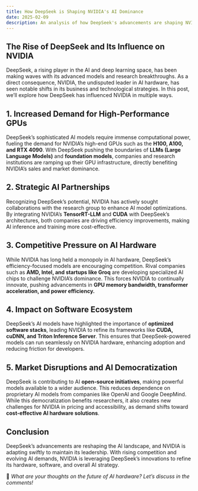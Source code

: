 ```yaml
---
title: How DeepSeek is Shaping NVIDIA's AI Dominance
date: 2025-02-09
description: An analysis of how DeepSeek's advancements are shaping NVIDIA's AI hardware.
---
```


## The Rise of DeepSeek and Its Influence on NVIDIA

DeepSeek, a rising player in the AI and deep learning space, has been making waves with its advanced models and research breakthroughs. As a direct consequence, NVIDIA, the undisputed leader in AI hardware, has seen notable shifts in its business and technological strategies. In this post, we’ll explore how DeepSeek has influenced NVIDIA in multiple ways.

## 1. Increased Demand for High-Performance GPUs

DeepSeek’s sophisticated AI models require immense computational power, fueling the demand for NVIDIA’s high-end GPUs such as the **H100, A100, and RTX 4090**. With DeepSeek pushing the boundaries of **LLMs (Large Language Models)** and **foundation models**, companies and research institutions are ramping up their GPU infrastructure, directly benefiting NVIDIA’s sales and market dominance.

## 2. Strategic AI Partnerships

Recognizing DeepSeek’s potential, NVIDIA has actively sought collaborations with the research group to enhance AI model optimizations. By integrating NVIDIA’s **TensorRT-LLM** and **CUDA** with DeepSeek’s architectures, both companies are driving efficiency improvements, making AI inference and training more cost-effective.

## 3. Competitive Pressure on AI Hardware

While NVIDIA has long held a monopoly in AI hardware, DeepSeek’s efficiency-focused models are encouraging competition. Rival companies such as **AMD, Intel, and startups like Groq** are developing specialized AI chips to challenge NVIDIA’s dominance. This forces NVIDIA to continually innovate, pushing advancements in **GPU memory bandwidth, transformer acceleration, and power efficiency.**

## 4. Impact on Software Ecosystem

DeepSeek’s AI models have highlighted the importance of **optimized software stacks**, leading NVIDIA to refine its frameworks like **CUDA, cuDNN, and Triton Inference Server**. This ensures that DeepSeek-powered models can run seamlessly on NVIDIA hardware, enhancing adoption and reducing friction for developers.

## 5. Market Disruptions and AI Democratization

DeepSeek is contributing to AI **open-source initiatives**, making powerful models available to a wider audience. This reduces dependence on proprietary AI models from companies like OpenAI and Google DeepMind. While this democratization benefits researchers, it also creates new challenges for NVIDIA in pricing and accessibility, as demand shifts toward **cost-effective AI hardware solutions**.

## Conclusion

DeepSeek’s advancements are reshaping the AI landscape, and NVIDIA is adapting swiftly to maintain its leadership. With rising competition and evolving AI demands, NVIDIA is leveraging DeepSeek’s innovations to refine its hardware, software, and overall AI strategy.

🚀 *What are your thoughts on the future of AI hardware? Let’s discuss in the comments!*